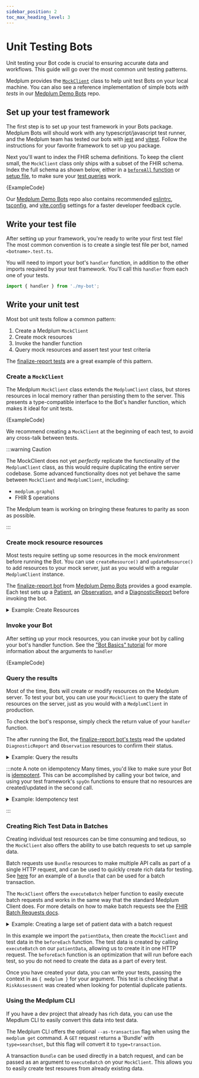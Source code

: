 ```yaml
---
sidebar_position: 2
toc_max_heading_level: 3
---
```



# Unit Testing Bots

Unit testing your Bot code is crucial to ensuring accurate data and workflows. This guide will go over the most common unit testing patterns.

Medplum provides the [`MockClient`](https://github.com/medplum/medplum/blob/main/packages/mock/src/client.ts#L68) class to help unit test Bots on your local machine. You can also see a reference implementation of simple bots _with tests_ in our [Medplum Demo Bots](https://github.com/medplum/medplum-demo-bots) repo.

## Set up your test framework

The first step is to set up your test framework in your Bots package. Medplum Bots will should work with any typescript/javascript test runner, and the Medplum team has tested our bots with [jest](https://jestjs.io/) and [vitest](https://vitest.dev/). Follow the instructions for your favorite framework to set up you package.

Next you'll want to index the FHIR schema definitions. To keep the client small, the `MockClient` class only ships with a subset of the FHIR schema. Index the full schema as shown below, either in a [`beforeAll` function](https://vitest.dev/api/#beforeall) or [setup file](https://vitest.dev/config/#setupfiles), to make sure your [test queries](##query-the-results) work.

<MedplumCodeBlock language="ts" selectBlocks="index-schema">
  {ExampleCode}
</MedplumCodeBlock>

Our [Medplum Demo Bots](https://github.com/medplum/medplum-demo-bots) repo also contains recommended [eslintrc](https://github.com/medplum/medplum-demo-bots/blob/main/.eslintrc.json), [tsconfig](https://github.com/medplum/medplum-demo-bots/blob/main/tsconfig.json), and [vite.config](https://github.com/medplum/medplum-demo-bots/blob/main/vite.config.ts) settings for a faster developer feedback cycle.

## Write your test file

After setting up your framework, you're ready to write your first test file! The most common convention is to create a single test file per bot, named `<botname>.test.ts`.

You will need to import your bot's `handler` function, in addition to the other imports required by your test framework. You'll call this `handler` from each one of your tests.

```typescript
import { handler } from './my-bot';
```

## Write your unit test

Most bot unit tests follow a common pattern:

1. Create a Medplum `MockClient`
2. Create mock resources
3. Invoke the handler function
4. Query mock resources and assert test your test criteria

The [finalize-report tests](https://github.com/medplum/medplum-demo-bots/blob/main/src/examples/finalize-report.ts) are a great example of this pattern.

### Create a `MockClient`

The Medplum `MockClient` class extends the `MedplumClient` class, but stores resources in local memory rather than persisting them to the server. This presents a type-compatible interface to the Bot's handler function, which makes it ideal for unit tests.

<MedplumCodeBlock language="ts" selectBlocks="create-client">
  {ExampleCode}
</MedplumCodeBlock>

We recommend creating a `MockClient` at the beginning of each test, to avoid any cross-talk between tests.

:::warning Caution

The MockClient does not yet _perfectly_ replicate the functionality of the `MedplumClient` class, as this would require duplicating the entire server codebase. Some advanced functionality does not yet behave the same between `MockClient` and `MedplumClient`, including:

- `medplum.graphql`
- FHIR $ operations

The Medplum team is working on bringing these features to parity as soon as possible.

:::

### Create mock resource resources

Most tests require setting up some resources in the mock environment before running the Bot. You can use `createResource()` and `updateResource()` to add resources to your mock server, just as you would with a regular `MedplumClient` instance.

The [finalize-report bot](https://github.com/medplum/medplum-demo-bots/blob/main/src/examples/finalize-reports.test.ts) from [Medplum Demo Bots](https://github.com/medplum/medplum-demo-bots/) provides a good example. Each test sets up a [Patient](/docs/api/fhir/resources/patient), an [Observation](/docs/api/fhir/resources/observation), and a [DiagnosticReport](/docs/api/fhir/resources/diagnosticreport) before invoking the bot.

<details>
  <summary>Example: Create Resources</summary>
  <MedplumCodeBlock language="ts" selectBlocks="create-resources">
    {ExampleCode}
  </MedplumCodeBlock>
</details>

### Invoke your Bot

After setting up your mock resources, you can invoke your bot by calling your bot's handler function. See the ["Bot Basics" tutorial](/docs/bots/bot-basics#editing-a-bot) for more information about the arguments to `handler`

<MedplumCodeBlock language="ts" selectBlocks="invoke-bot">
  {ExampleCode}
</MedplumCodeBlock>

### Query the results

Most of the time, Bots will create or modify resources on the Medplum server. To test your bot, you can use your `MockClient` to query the state of resources on the server, just as you would with a `MedplumClient` in production.

To check the bot's response, simply check the return value of your `handler` function.

The after running the Bot, the [finalize-report bot's tests](https://github.com/medplum/medplum-demo-bots/blob/main/src/examples/finalize-reports.test.ts) read the updated `DiagnosticReport` and `Observation` resources to confirm their status.

<details>
  <summary>Example: Query the results</summary>
  <MedplumCodeBlock language="ts" selectBlocks="query-results">
    {ExampleCode}
  </MedplumCodeBlock>
</details>

:::note A note on idempotency
Many times, you'd like to make sure your Bot is [idempotent](https://en.wikipedia.org/wiki/Idempotence#Computer_science_meaning). This can be accomplished by calling your bot twice, and using your test framework's `spyOn` functions to ensure that no resources are created/updated in the second call.

<details>
  <summary>Example: Idempotency test</summary>
  <MedplumCodeBlock language="ts" selectBlocks="test-idempotent">
    {ExampleCode}
  </MedplumCodeBlock>
</details>

:::

### Creating Rich Test Data in Batches

Creating individual test resources can be time consuming and tedious, so the `MockClient` also offers the ability to use batch requests to set up sample data.

Batch requests use `Bundle` resources to make multiple API calls as part of a single HTTP request, and can be used to quickly create rich data for testing. See [here](https://github.com/medplum/medplum/blob/main/examples/medplum-demo-bots/src/deduplication/patient-data.json) for an example of a `Bundle` that can be used for a batch transaction.

The `MockClient` offers the `executeBatch` helper function to easily execute batch requests and works in the same way that the standard Medplum Client does. For more details on how to make batch requests see the [FHIR Batch Requests docs](docs/fhir-datastore/fhir-batch-requests).

<details><summary>Example: Creating a large set of patient data with a batch request</summary>

```ts
import patientData from './patient-data.json';

interface TestContext {
  medplum: MedplumClient;
}

// ...

beforeEach<TestContext>(async (context) => {
  context.medplum = new MockClient();
  await context.medplum.executeBatch(patientData as Bundle);
});

test<TestContext>('Created RiskAssessment', async ({ medplum }) => {
  // Read the patient
  const patients = await medplum.searchResources('Patient', { given: 'Alex' });

  await handler(medplum, { input: patients?.[0] as Patient, contentType: ContentType.FHIR_JSON, secrets: {} });

  // We expect two risk assessments to be created for the two candidate matches
  const riskAssessments = await medplum.searchResources('RiskAssessment');
  expect(riskAssessments.length).toBe(2);
  expect(riskAssessments.every((assessment) => resolveId(assessment.subject) === patients[0].id));
});
```

</details>

In this example we import the `patientData`, then create the `MockClient` and test data in the `beforeEach` function. The test data is created by calling `executeBatch` on our `patientData`, allowing us to create it in one HTTP request. The `beforeEach` function is an optimization that will run before each test, so you do not need to create the data as a part of every test.

Once you have created your data, you can write your tests, passing the context in as `{ medplum }` for your argument. This test is checking that a `RiskAssessment` was created when looking for potential duplicate patients.

### Using the Medplum CLI

If you have a dev project that already has rich data, you can use the Mepdlum CLI to easily convert this data into test data.

The Medplum CLI offers the optional `--as-transaction` flag when using the `medplum get` command. A `GET` request returns a 'Bundle' with `type=searchset`, but this flag will convert it to `type=transaction`.

A transaction `Bundle` can be used directly in a batch request, and can be passed as an argument to `executeBatch` on your `MockClient`. This allows you to easily create test resoures from already existing data.
